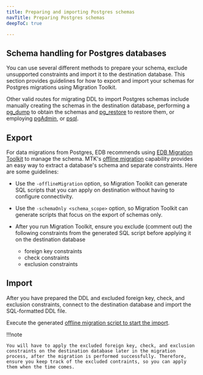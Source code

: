 ```yaml
---
title: Preparing and importing Postgres schemas
navTitle: Preparing Postgres schemas
deepToC: true

---
```


## Schema handling for Postgres databases

You can use several different methods to prepare your schema, exclude unsupported constraints and import it to the destination database. This section provides guidelines for how to export and import your schemas for Postgres migrations using Migration Toolkit.

Other valid routes for migrating DDL to import Postgres schemas include manually creating the schemas in the destination database, performing a [pg_dump](https://www.postgresql.org/docs/current/app-pgdump.html) to obtain the schemas and [pg_restore](https://www.postgresql.org/docs/current/app-pgrestore.html) to restore them, or employing [pgAdmin](https://www.pgadmin.org/docs/pgadmin4/latest/index.html), or [psql](https://www.postgresql.org/docs/7.0/app-psql.htm).

## Export

For data migrations from Postgres, EDB recommends using [EDB Migration Toolkit](https://www.enterprisedb.com/docs/migration_toolkit/latest/) to manage the schema. MTK's [offline migration](https://www.enterprisedb.com/docs/migration_toolkit/latest/07_invoking_mtk/08_mtk_command_options/#offline-migration-options) capability provides an easy way to extract a database's schema and separate constraints. Here are some guidelines:

-   Use the `-offlineMigration` option, so Migration Toolkit can generate SQL scripts that you can apply on destination without having to configure connectivity. 

-   Use the `‑schemaOnly <schema_scope>` option, so Migration Toolkit can generate scripts that focus on the export of schemas only.

-   After you run Migration Toolkit, ensure you exclude (comment out) the following constraints from the generated SQL script before applying it on the destination database
    -   foreign key constraints
    -   check constraints 
    -   exclusion constraints 

## Import

After you have prepared the DDL and excluded foreign key, check, and exclusion constraints, connect to the destination database and import the SQL-formatted DDL file.

Execute the generated [offline migration script to start the import](https://www.enterprisedb.com/docs/migration_toolkit/latest/07_invoking_mtk/08_mtk_command_options/#offline-migration-options).

!!!note

    You will have to apply the excluded foreign key, check, and exclusion constraints on the destination database later in the migration process, after the migration is performed successfully. Therefore, ensure you keep track of the excluded contraints, so you can apply them when the time comes. 
